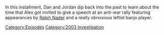 {{DEFAULTSORT:
    #_EPISODE_0868:March 22, 2004
}}{{Episode
    | title           = March 22, 2004
    | caption         = Listen to this episode on [https://knowledgefight.libsyn.com/868-march-22-2004 Libsyn], Read the [[Transcript/868: March 22, 2004|Unofficial Transcript]], View discussion on [https://reddit.com/17qerjr Reddit]
    | episodeNumber   = 868
    | length          = 01:04:05
    | airDate         = November 8, 2023
    | coverageDate    = March 22, 2004
    | episodeType     = [[:Category:2003 Investigation|2003 Investigation]]
    | appearance      = [[Ralph Nader]], [[Howard Stern]], [[Steven Crowder]]
    | previousEpisode = [[867: Stern Vs. Jones]]
    | nextEpisode     = [[869: November 8, 2023]]
}}

{{Stub}}

In this installment, Dan and Jordan dip back into the past to learn about the time that Alex got invited to give a speech at an anti-war rally featuring appearances by [[Ralph Nader]] and a really obnoxious leftist banjo player.

[[Category:Episodes]]
[[Category:2003 Investigation]]
